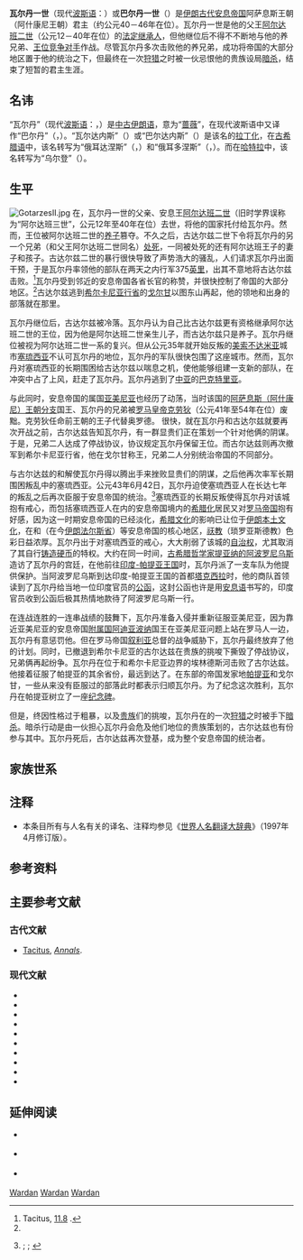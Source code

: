 {{GA}}{{Infobox monarch
|name            = 瓦尔丹一世<br />{{lang|fa|وردان یکم}}<br />{{lang|el|Βαρδάνης Α΄}}
|title           = [[王中之王|王中之王]]
|image           = Coin of Vardanes I (cropped, 2), Seleucia mint.jpg
|image_size      =
|caption         = [[塞琉西亚|塞琉西亚]]铸造的瓦尔丹一世[[银币|银币]]
|succession      = [[安息帝国|安息帝国]]君主
|reign           = 40年 – 46年
|coronation      =
|full name       =
|predecessor     = [[阿尔达班二世|阿尔达班二世]]
|successor       = {{Link-fa|古达尔兹二世|گودرز دوم|}}
|issue           =
| dynasty        = [[安息帝国|阿萨息斯王朝（阿什康尼王朝）]]
|father          = [[阿尔达班二世|阿尔达班二世]]
|death_date      = 46年
|death_place     =
|religion        = [[祆教|祆教]]（琐罗亚斯德教）
}}
'''瓦尔丹一世'''（现代[[波斯语|波斯语]]：{{lang|fa|وردان یکم}}）或'''巴尔丹一世'''（{{lang|fa|بردان یکم}}）是[[伊朗|伊朗]][[波斯|古代]][[安息帝国|安息帝国]]阿萨息斯王朝（阿什康尼王朝）君主（约公元40－46年在位）。瓦尔丹一世是他的父王[[阿尔达班二世|阿尔达班二世]]（公元12－40年在位）的[[储君|法定继承人]]，但他继位后不得不不断地与他的养兄弟、[[王位觊觎者|王位竞争对手]]{{Link-fa|古达尔兹二世|گودرز دوم|}}作战。尽管瓦尔丹多次击败他的养兄弟，成功将帝国的大部分地区置于他的统治之下，但最终在一次[[狩猎|狩猎]]之时被一伙忌恨他的贵族设局[[暗杀|暗杀]]，结束了短暂的君主生涯。

== 名讳 ==
“瓦尔丹”（现代[[波斯语|波斯语]]：{{lang|fa|وردان}}，''{{transl|fa|Wardān}}''）是[[伊朗语支|中古伊朗语]]，意为“[[蔷薇属|蔷薇]]”，在现代波斯语中又译作“巴尔丹”（{{lang|fa|بردان}}，''{{transl|fa|Bardān}}''）。“瓦尔达内斯”（{{lang|la|Vardanes}}）或“巴尔达内斯”（{{lang|la|Bardanes}}）是该名的[[罗马化|拉丁化]]{{Link-fa|波斯语罗马化|لاتین‌نویسی فارسی|转写形式}}，在[[古希腊语|古希腊语]]中，该名转写为“俄耳达涅斯”（{{lang|grc|Ὀρδάνης}}，''{{transl|grc|Ordánēs}}''）和“俄耳多涅斯”（{{lang|grc|Ὀρδώνης}}，''{{transl|grc|Ordṓnēs}}''）。而在[[哈特拉|哈特拉]]{{Link-en|哈特拉阿拉姆语|Hatran Aramaic|阿拉姆语}}中，该名转写为“乌尔登”（''{{lang|la|wrdn}}''）。{{sfn|Marcato|2018|p=55}}

== 生平 ==
[[File:GotarzesII.jpg|thumb]]
在{{circa|40年}}，瓦尔丹一世的父亲、安息王[[阿尔达班二世|阿尔达班二世]]（旧时学界误称为“阿尔达班三世”，公元12年至40年在位）去世，将他的国家托付给瓦尔丹。{{sfn|Bivar|1983|p=75}}然而，王位被阿尔达班二世的[[收养|养子]]{{Link-fa|古达尔兹二世|گودرز دوم|}}篡夺。{{sfn|Bivar|1983|p=75}}{{sfn|Olbrycht|2016|p=32}}不久之后，古达尔兹二世下令将瓦尔丹的另一个兄弟（和父王阿尔达班二世同名）[[死刑|处死]]，一同被处死的还有阿尔达班王子的妻子和孩子。{{sfn|Bivar|1983|p=75}}古达尔兹二世的暴行很快导致了声势浩大的骚乱，人们请求瓦尔丹出面干预，于是瓦尔丹率领他的部队在两天之内行军375[[英里|英里]]，出其不意地将古达尔兹击败。{{sfn|Bivar|1983|p=75}}<ref name="TAC">Tacitus, [http://www.perseus.tufts.edu/hopper/text?doc=Perseus%3Atext%3A1999.02.0078%3Abook%3D11%3Achapter%3D8 11.8] {{Wayback|url=http://www.perseus.tufts.edu/hopper/text?doc=Perseus%3Atext%3A1999.02.0078%3Abook%3D11%3Achapter%3D8 |date=20180318120624 }}.</ref>瓦尔丹受到邻近的安息帝国各省长官的称赞，并很快控制了帝国的大部分地区。{{sfn|Bivar|1983|p=75}}<ref name="TAC" />古达尔兹逃到[[希尔卡尼亚_(古代行省)|希尔卡尼亚行省]]的[[戈尔甘|戈尔甘]]以图东山再起，他的领地和出身的部落就在那里。{{sfn|扎林库伯|2011|p=311}}

瓦尔丹继位后，古达尔兹被冷落。瓦尔丹认为自己比古达尔兹更有资格继承阿尔达班二世的王位，因为他是阿尔达班二世亲生儿子，而古达尔兹只是养子。瓦尔丹继位被视为阿尔达班二世一系的复兴。{{sfn|扎林库伯|2011|p=311}}但从公元35年就开始反叛的[[美索不达米亚|美索不达米亚]]城市[[塞琉西亚|塞琉西亚]]不认可瓦尔丹的地位，瓦尔丹的军队很快包围了这座城市。{{sfn|Bivar|1983|p=75}}{{sfn|Lukonin|1983|p=720}}然而，瓦尔丹对塞琉西亚的长期围困给古达尔兹以喘息之机，使他能够组建一支新的部队，在冲突中占了上风，赶走了瓦尔丹。瓦尔丹逃到了[[中亚|中亚]]的[[巴克特里亚|巴克特里亚]]。{{sfn|Bivar|1983|p=75}}{{sfn|Dąbrowa|2017|p=178}}

与此同时，安息帝国的属国[[亚美尼亚王国|亚美尼亚]]也经历了动荡，当时该国的[[亚美尼亚阿萨希德王朝|阿萨息斯（阿什康尼）王朝分支]]国王、瓦尔丹的兄弟{{Link-en|奥罗德 (亚美尼亚国王)|ارد یکم ارمنستان|奥罗德}}被[[罗马帝国|罗马]][[皇帝|皇帝]][[克劳狄一世|克劳狄]]（公元41年至54年在位）废黜。克劳狄任命前王朝{{Link-ka|法尔纳瓦兹王朝|ფარნავაზიანები|法尔纳瓦兹家族}}的王子{{Link-ka|米特拉达梯 (亚美尼亚国王)|მითრიდატე (სომხეთის მეფე)|米特拉达梯}}代替奥罗德。{{sfn|Bivar|1983|p=76}} 很快，就在瓦尔丹和古达尔兹就要再次开战之前，古尔达兹告知瓦尔丹，有一群显贵们正在策划一个针对他俩的阴谋。于是，兄弟二人达成了停战协议，协议规定瓦尔丹保留王位。而古尔达兹则再次撤军到希尔卡尼亚行省{{sfn|Bivar|1983|p=76}}，他在戈尔甘称王，兄弟二人分别统治帝国的不同部分。{{sfn|扎林库伯|2011|p=311}}{{sfn|法鲁赫|2020|p=206}}

与古尔达兹的和解使瓦尔丹得以腾出手来挫败显贵们的阴谋，之后他再次率军长期围困叛乱中的塞琉西亚。{{sfn|扎林库伯|2011|p=311}}公元43年6月42日，瓦尔丹迫使塞琉西亚人在长达七年的叛乱之后再次臣服于安息帝国的统治。<ref>{{harvnb|Gregoratti|2017|p=130}}; {{harvnb|Dąbrowa|2012|p=183}}; {{harvnb|Lukonin|1983|p=720}}</ref>塞琉西亚的长期反叛使得瓦尔丹对该城抱有戒心，而包括塞琉西亚人在内的安息帝国境内的[[希腊化|希腊化]]居民又对[[罗马帝国|罗马帝国]]抱有好感，因为这一时期安息帝国的{{Link-el|爱希腊主义|Φιλέλληνες|亲希腊情结}}已经淡化，[[希腊文化|希腊文化]]的影响已让位于[[伊朗文化|伊朗本土文化]]，在{{Link-en|米底|Media (region)|}}和{{Link-fa|帕尔斯|پارس|}}（在今[[伊朗|伊朗]][[法尔斯省|法尔斯省]]）等安息帝国的核心地区，[[祆教|祆教]]（琐罗亚斯德教）色彩日益浓厚。{{sfn|扎林库伯|2011|p=311}}瓦尔丹出于对塞琉西亚的戒心，大大削弱了该城的[[自治行政区划|自治权]]，尤其取消了其自行[[铸币|铸造硬币]]的特权。{{sfn|Lukonin|1983|p=720}}大约在同一时间，[[古希腊|古希腊]][[哲学家|哲学家]][[提亚纳的阿波罗尼乌斯|提亚纳的阿波罗尼乌斯]]造访了瓦尔丹的宫廷，在他前往[[印度-帕提亚王国|印度-帕提亚王国]]时，瓦尔丹派了一支车队为他提供保护。当阿波罗尼乌斯到达印度-帕提亚王国的首都[[塔克西拉|塔克西拉]]时，他的商队首领读到了瓦尔丹给当地一位印度官员的[[公函|公函]]，这封公函也许是用[[安息语|安息语]]书写的，印度官员收到公函后极其热情地款待了阿波罗尼乌斯一行。{{sfn|Bivar|2007|p=26}}

在连战连胜的一连串战绩的鼓舞下，瓦尔丹准备入侵并重新征服亚美尼亚，因为靠近亚美尼亚的安息帝国[[附属国|附属国]][[阿迪亚波纳|阿迪亚波纳]]国王{{Link-en|伊扎特斯二世|Izates bar Monobaz|伊扎特斯}}在亚美尼亚问题上站在罗马人一边，瓦尔丹有意惩罚他。{{sfn|扎林库伯|2011|p=311}}但在罗马帝国[[叙利亚_(罗马行省)|叙利亚]]总督{{Link-en|盖乌斯·维比乌斯·马尔苏斯|Gaius Vibius Marsus|}}的战争威胁下，瓦尔丹最终放弃了他的计划。同时，已撤退到希尔卡尼亚的古尔达兹在贵族的挑唆下撕毁了停战协议，兄弟俩再起纷争。{{sfn|扎林库伯|2011|p=311}}{{sfn|Dąbrowa|2017|p=178}}瓦尔丹在位于{{Link-en|米底|Media (region)|}}和希尔卡尼亚边界的埃林德斯河击败了古尔达兹。他接着征服了帕提亚的其余省份，最远到达了{{Link-en|阿里亚|Aria (region)|}}。{{sfn|Bivar|1983|p=76}}在东部的帝国发家地[[帕提亚|帕提亚]]和戈尔甘，一些从来没有臣服过的部落此时都表示归顺瓦尔丹。为了纪念这次胜利，瓦尔丹在帕提亚树立了一座[[纪念碑|纪念碑]]。{{sfn|扎林库伯|2011|p=311}}

但是，终因性格过于粗暴，以及[[贵族|贵族]]们的挑唆，瓦尔丹在{{circa|公元46年}}的一次[[狩猎|狩猎]]之时被手下[[暗杀|暗杀]]。{{sfn|扎林库伯|2011|p=311}}暗杀行动是由一伙担心瓦尔丹会危及他们地位的贵族策划的{{sfn|Dąbrowa|2017|p=178}}{{sfn|Gregoratti|2017|p=131}}，古尔达兹也有份参与其中。瓦尔丹死后，古尔达兹再次登基，成为整个安息帝国的统治者。{{sfn|法鲁赫|2020|p=206}}

== 家族世系 ==
{{Descendants of Sinatruces}}

== 注释 ==
{{Reflist|group=注}}
* 本条目所有与人名有关的译名、注释均参见《[[世界人名翻译大辞典|世界人名翻译大辞典]]》（1997年4月修订版）。

== 参考资料 ==
{{reflist|30em}}

== 主要参考文献 ==
=== 古代文献 ===
* [[塔西佗|Tacitus]], ''[[编年史_(塔西佗)|Annals]]''.

=== 现代文献 ===
* {{Cambridge History of Iran|volume=3a|last=Bivar|first=A.D.H.|chapter=The Political History of Iran Under the Arsacids|pages=21–99 | language= en }}
* {{citation|last=Bivar|first=A.D.H.|chapter=Gondophares and the Indo-Parthians|pages=26–36|title=The Age of the Parthians: The Ideas of Iran|volume=2|year=2007|publisher=I.B. Tauris & Co Ltd., in association with the London Middle East Institute at SOAS and the British Museum|location=London & New York|editor-last=Curtis, Vesta Sarkhosh and Sarah Stewart|isbn=978-1-84511-406-0 | language= en }}
* {{cite book |first1=Edward |last1=Dąbrowa |editor1-last=Daryaee |editor1-first=Touraj |editor1-link= |title=The Oxford Handbook of Iranian History |date=2012 |publisher=Oxford University Press |chapter=The Arsacid Empire |pages=1–432 |isbn=0-19-987575-8 |url=https://books.google.dk/books?id=K-poAgAAQBAJ&pg |ref=harv |access-date=2019-01-13 |archive-url=https://web.archive.org/web/20190101051501/https://books.google.dk/books?id=K-poAgAAQBAJ&pg |archive-date=2019-01-01 |dead-url=yes | language= en }}
* {{cite journal|last1=Dąbrowa|first1=Edward|authorlink=|editor-last=|editor-first=|title=Tacitus on the Parthians|journal=Electrum|date=2017|volume=|pages=171–189|publisher=|location=|url=https://www.academia.edu/35960477/Tacitus_on_the_Parthians_Electrum_24_2017_171-_189|registration=yes|ref=harv|language=en|access-date=2020-09-13|archive-date=2019-04-24|archive-url=https://web.archive.org/web/20190424081751/https://www.academia.edu/35960477/Tacitus_on_the_Parthians_Electrum_24_2017_171-_189|dead-url=no}}
* {{cite book |first=Leonardo |last=Gregoratti |editor1-last=Daryaee |editor1-first=Touraj |editor1-link= |title=King of the Seven Climes: A History of the Ancient Iranian World (3000 BCE - 651 CE) |date=2017 |publisher=UCI Jordan Center for Persian Studies |chapter=The Arsacid Empire |pages=1–236 |isbn=9780692864401 |url=https://books.google.dk/books?id=unTjswEACAAJ&dq= |ref=harv |language=en |access-date=2020-09-13 |archive-date=2020-10-04 |archive-url=https://web.archive.org/web/20201004204954/https://books.google.dk/books?id=unTjswEACAAJ&dq= |dead-url=no }}
* {{Cambridge History of Iran|volume=3b|last=Lukonin|first=V.G.|chapter=Political, Social and Administrative Institutions: Taxes and Trade|pages=681–746 | language= en }}
* {{cite book |last1=Marcato|first1=Enrico|title=Personal Names in the Aramaic Inscriptions of Hatra |date=2018|publisher=Digital Publishing|location=|isbn=9788869692314|ref=harv | language= en }}
* {{cite book |last1=Olbrycht |first1=Marek Jan|authorlink1=|editor-last1=Curtis|editor-first1=Vesta Sarkhosh|editor-last2=Pendleton|editor-first2=Elizabeth J.|editor-last3=Alram|editor-first3=Michael|editor-last4=Daryaee|editor-first4=Touraj|title=The Parthian and Early Sasanian Empires: Adaptation and Expansion |date=2016 |publisher=Oxbow Books |isbn=9781785702082 |chapter=Dynastic Connections in the Arsacid Empire and the Origins of the House of Sāsān|ref=harv | language= en }}
* {{cite book | title = 《波斯帝国史》 | year = 2011年 | publisher = [[复旦大学出版社|复旦大学出版社]] | location = [[上海市|上海]] | editor-last = | editor-first = | last = {{Link-fa|阿卜杜勒-侯赛因·扎林库卜|عبدالحسین زرین‌کوب|扎林库伯}} | first = 阿卜杜·侯赛因 | authorlink = | translator = [[张鸿年|张鸿年]] |chapter = | pages = 第264–279页 | isbn = 978-7-309-08181-7 | url =  |ref=harv | language= zh-cn }}
* {{cite book | title = 《伊朗前传：波斯千年战争》 | year = 2020年 | publisher = [[江苏凤凰文艺出版社|江苏凤凰文艺出版社]] | location = [[南京市|南京]] | editor-last = | editor-first = | last = {{Link-fa|卡韦赫·法鲁赫|کاوه فرخ|法鲁赫}} | first = 卡韦赫 | authorlink = | translator = 高万博、李达 |chapter = | pages = 第206页 | isbn = 978-7-5594-4603-9 | url =  |ref=harv | language= zh-cn }}

== 延伸阅读 ==
* {{cite journal|last1=Olbrycht|first1=Marek Jan|authorlink=|editor-last=|editor-first=|title=The Political-Military Strategy of Artabanos/Ardawān II in AD 34–371|journal=Anabasis. Studia Classica et Orientalia|date=2012|volume=|pages=215–237|publisher=|location=|url=https://www.academia.edu/31826819/The_Political-Military_Strategy_of_Artabanos_Ardaw%C4%81n_II_in_AD_34-37|language=en|access-date=2020-09-13|archive-date=2019-11-15|archive-url=https://web.archive.org/web/20191115163606/https://www.academia.edu/31826819/The_Political-Military_Strategy_of_Artabanos_Ardaw%C4%81n_II_in_AD_34-37|dead-url=no}} {{free access}}
* {{cite journal|last1=Olbrycht|first1=Marek Jan|authorlink=|editor-last=|editor-first=|title=The Genealogy of Artabanos II (AD 8/9–39/40), King of Parthia|journal=Miscellanea Anthropologica et Sociologica|date=2014|volume=|pages=92–97|publisher=|location=|url=https://www.academia.edu/9955926/The_genealogy_of_Artabanos_II_AD_8_9_39_40_King_of_Parthia_in_Miscellanea_Anthropologica_et_Sociologica_vol._15_3_pp._92-97|language=en|access-date=2020-09-13|archive-date=2019-11-15|archive-url=https://web.archive.org/web/20191115163548/https://www.academia.edu/9955926/The_genealogy_of_Artabanos_II_AD_8_9_39_40_King_of_Parthia_in_Miscellanea_Anthropologica_et_Sociologica_vol._15_3_pp._92-97|dead-url=no}} {{free access}}
* {{cite journal|last=Olbrycht|first=Marek Jan|authorlink=|editor-last=|editor-first=|title=Arsacid Iran and the nomads of Central Asia – Ways of cultural transfer|journal=Bonn Contributions to Asian Archaeology|date=2015|volume=|pages=333–390|publisher=|location=|url=https://www.academia.edu/12173945/Arsacid_Iran_and_the_Nomads_of_Central_Asia_Ways_of_Cultural_Transfer|language=en|access-date=2020-09-13|archive-date=2021-04-13|archive-url=https://web.archive.org/web/20210413125435/https://www.academia.edu/12173945/Arsacid_Iran_and_the_Nomads_of_Central_Asia_Ways_of_Cultural_Transfer|dead-url=no}} {{free access}}

{{s-start}}
{{s-hou|[[安息帝国|阿什康尼王朝]]||||}}
{{s-bef|before=[[阿尔达班二世|阿尔达班二世]]}}
{{s-ttl|title=[[伊朗君主列表|安息帝国君主]]|years=约40–46年}}
{{s-aft|after={{Link-fa|古达尔兹二世|گودرز دوم|}}}}
{{s-end}}

{{Parthian kings}}

[[Category:生年不详|Wardan]]
[[Category:46年逝世|Wardan]]
[[Category:遇刺身亡的亚洲君主|Wardan]]